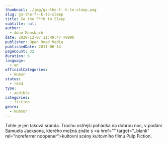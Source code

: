 ```yaml
---
thumbnail: ./img/go-the-f--k-to-sleep.png
slug: go-the-f--k-to-sleep
title: Go the F**k to Sleep
subtitle: null
author:
  - Adam Mansbach
date: 2020-12-07 11:49:47 +0800
publisher: Open Road Media
publishedDate: 2011-06-14
pageCount: 32
duration: 6
language:
  - en
officialCategories:
  - Humor
status:
  - read
type:
  - audible
categories:
  - fiction
genre:
  - Humour
---
```


Tohle je jen taková sranda. Trochu ostřejší pohádka na dobrou noc, v podání Samuela Jacksona, kterého možná znáte s <a href="<a href="" target="_blank" rel="noreferrer noopener"></a>" target="\_blank" rel="noreferrer noopener">kultovní scény</a> kultovního filmu Pulp Fiction.
